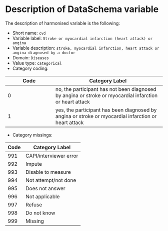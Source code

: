 # Description of DataSchema variable

The description of harmonised variable is the following:

* Short name: `cvd`
* Variable label: `Stroke or myocardial infarction (heart attack) or angina`
* Variable description: `stroke, myocardial infarction, heart attack or angina diagnosed by a doctor`
* Domain: `Diseases`
* Value type: `categorical`
* Category coding:

**Code** | **Category Label**
-------- | ------------------
0        | no, the participant has not been diagnosed by angina or stroke or myocardial infarction or heart attack
1        | yes, the participant has been diagnosed by angina or stroke or myocardial infarction or heart attack

* Category missings: 

**Code** | **Category Label**
----| ------------------
991 | CAPI/interviewer error
992 | Impute
993 | Disable to measure
994 | Not attempt/not done
995 | Does not answer
996 | Not applicable
997 | Refuse
998 | Do not know
999 | Missing
